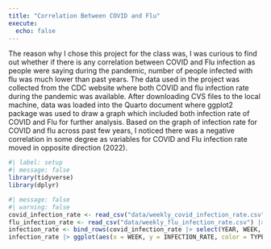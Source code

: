 ```yaml
---
title: "Correlation Between COVID and Flu"
execute: 
  echo: false
---
```

The reason why I chose this project for the class was, I was curious to find out whether if there is any correlation between COVID and Flu infection as people were saying during the pandemic, number of people infected with flu was much lower than past years.  The data used in the project was collected from the CDC website where both COVID and flu infection rate during the pandemic was available.  After downloading CVS files to the local machine, data was loaded into the Quarto document where ggplot2 package was used to draw a graph which included both infection rate of COVID and Flu for further analysis.  Based on the graph of infection rate for COVID and flu across past few years, I noticed there was a negative correlation in some degree as variables for COVID and Flu infection rate moved in opposite direction (2022).  
```r
#| label: setup
#| message: false
library(tidyverse)
library(dplyr)
```

```r
#| message: false
#| warning: false
covid_infection_rate <- read_csv("data/weekly_covid_infection_rate.csv", col_types = cols(Date = col_date("%b %d %Y"))) |> mutate(WEEK = as.integer(strftime(Date, format="%V")), YEAR = year(Date), TYPE = "covid", INFECTION_RATE = as.numeric(Weekly_Percent_Test_Positivity))
flu_infection_rate <- read_csv("data/weekly_flu_infection_rate.csv") |> mutate(TYPE = "flu", INFECTION_RATE = PERCENT_POSITIVE)
infection_rate <- bind_rows(covid_infection_rate |> select(YEAR, WEEK, INFECTION_RATE, TYPE), flu_infection_rate |> select(YEAR, WEEK, INFECTION_RATE, TYPE))
infection_rate |> ggplot(aes(x = WEEK, y = INFECTION_RATE, color = TYPE)) + geom_line(size = 1) + facet_wrap(~ YEAR) + labs(title = "Infection Rate of COVID and Flu (Type A and Type B combined)", subtitle = "Graph by each year", x="Week", y="Infection Rate",  color="Virus", caption="Source: U.S. Centers for Disease Control and Prevention (cdc.gov)")
```

